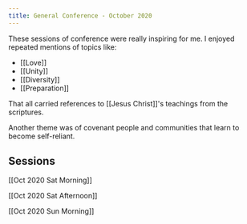 ```yaml
---
title: General Conference - October 2020
---
```


These sessions of conference were really inspiring for me. I enjoyed repeated mentions of topics like:

- [[Love]]
- [[Unity]]
- [[Diversity]]
- [[Preparation]]

That all carried references to [[Jesus Christ]]'s teachings from the scriptures.

Another theme was of covenant people and communities that learn to become self-reliant.

## Sessions

[[Oct 2020 Sat Morning]]

[[Oct 2020 Sat Afternoon]]

[[Oct 2020 Sun Morning]]
